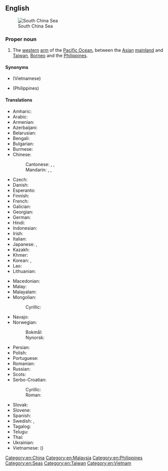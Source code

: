 ==English==
{{wikipedia}}
[[File:Relief Map of South China Sea.png|thumb|South China Sea]]

===Proper noun===
{{en-proper noun|head=[[south|South]] [[China]] [[sea|Sea]]}}

# The [[western]] [[arm]] of the [[Pacific Ocean]], between the [[Asian]] [[mainland]] and [[Taiwan]], [[Borneo]] and the [[Philippines]].

====Synonyms====
* {{l|en|East Sea}} (Vietnamese)
* {{l|en|West Philippine Sea}} (Philippines)

====Translations====
{{trans-top|Pacific Ocean, between the Asian mainland and Taiwan, Borneo and the Philippines}}
* Amharic: {{t|am|ደቡብ ቻይና ባሕር}}
* Arabic: {{t|ar|بَحْر الصِّين الْجَنُوبِيّ|m}}
* Armenian: {{t|hy|Հարավ-Չինական ծով}}
* Azerbaijani: {{t|az|Cənubi Çin dənizi}}
* Belarusian: {{t|be|Паўднёва-Кіта́йскае мо́ра|n}}
* Bengali: {{t|bn|দক্ষিণ চীন সাগর}}
* Bulgarian: {{t|bg|Южнокита́йско море́|n}}
* Burmese: {{t-needed|my}}
* Chinese:
*: Cantonese: {{t|yue|南海|tr=naam4 hoi2}}, {{t|yue|南中國海}}, {{t|yue|南中国海|tr=naam4 zung1 gwok3 hoi2}}
*: Mandarin: {{t+|cmn|南海|tr=Nánhǎi|sc=Hani}}, {{t+|cmn|南中國海}}, {{t+|cmn|南中国海|tr=Nán Zhōngguó Hǎi}}
* Czech: {{t|cs|Jihočínské moře|n}}
* Danish: {{t|da|Sydkinesiske Hav|n}}
* Esperanto: {{t|eo|Sudĉina Maro}}
* Finnish: {{t|fi|Etelä-Kiinanmeri}}
* French: {{t+|fr|mer de Chine méridionale|f}}
* Galician: {{t|gl|mar da China Meridional|m}}
* Georgian: {{t|ka|სამხრეთ ჩინეთის ზღვა}}
* German: {{t+|de|Südchinesisches Meer|n}}
* Hindi: {{t|hi|दक्षिणी चीन सागर|m}}
* Indonesian: {{t|id|Laut Tiongkok Selatan}}
* Irish: {{t|ga|Muir na Síne Theas|f}}
* Italian: {{t|it|Mar Cinese Meridionale|m}}
* Japanese: {{t|ja|南シナ海|tr=みなみしなかい, Minami Shina-kai}}, {{t|ja|南支那海|tr=みなみしなかい, Minami Shina-kai}}
* Kazakh: {{t|kk|Оңтүстік Қытай теңізі}}
* Khmer: {{t+|km|សមុទ្រចិនខាងត្បូង}}
* Korean: {{t|ko|^남중국해 (南中國海)}}, {{t|ko|^중국남해 (中國南海)}}
* Lao: {{t+|lo|ທະເລຈີນໃຕ້}}
* Lithuanian: {{t|lt|Pietų Kinijos jūra|f}}
{{trans-mid}}
* Macedonian: {{t|mk|Јужнокинеско Море|n}}
* Malay: {{t|ms|Laut China Selatan}}
* Malayalam: {{t|ml|ദക്ഷിണ ചൈനാക്കടൽ}}
* Mongolian:
*: Cyrillic: {{t|mn|Өмнөд Хятадын тэнгис}}
* Navajo: {{t|nv|Tónteel náátsʼósí}}
* Norwegian:
*: Bokmål: {{t|nb|Sørkinahavet}}
*: Nynorsk: {{t|nn|Sørkinahavet}}
* Persian: {{t|fa|دریای جنوبی چین}}
* Polish: {{t+|pl|Morze Południowochińskie|n}}
* Portuguese: {{t|pt|Mar da China Meridional|m}}
* Romanian: {{t|ro|Marea Chinei de Sud|f}}
* Russian: {{t+|ru|Ю́жно-Кита́йское мо́ре|n|}}
* Scots: {{t|sco|Sooth Cheenae Sea}}
* Serbo-Croatian:
*: Cyrillic: {{t|sh|Јужнокинеско море|n}}
*: Roman: {{t|sh|Južnokinesko more|n}}
* Slovak: {{t|sk|Juhočínske more|n}}
* Slovene: {{t|sl|Južnokitajsko morje|n}}
* Spanish: {{t|es|mar de la China Meridional|m}}
* Swedish: {{t|sv|Sydkinesiska sjön|c}}, {{t|sv|Sydkinesiska havet|n}}
* Tagalog: {{t|tl|Timog Dagat Tsina}}
* Telugu: {{t|te|దక్షిణ చైనా సముద్రం}}
* Thai: {{t|th|ทะเลจีนใต้}}
* Ukrainian: {{t|uk|Південнокита́йське мо́ре|n}}
* Vietnamese: {{t+|vi|Biển Đông}} ({{t|vi|[[㴜]][[東]]}})
{{trans-bottom}}

[[Category:en:China]]
[[Category:en:Malaysia]]
[[Category:en:Philippines]]
[[Category:en:Seas]]
[[Category:en:Taiwan]]
[[Category:en:Vietnam]]